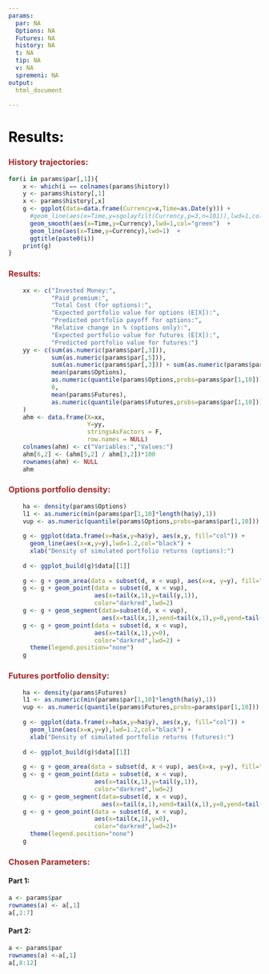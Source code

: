 ---
params:
  par: NA
  Options: NA
  Futures: NA
  history: NA
  t: NA
  tip: NA
  v: NA
  spremeni: NA
output:
  html_document
  
---

# <span style="color:black">Results:</span>


### <span style="color:brown">History trajectories:</span>

```{r,echo=F,comment="",message=F}
for(i in params$par[,1]){
    x <- which(i == colnames(params$history))
    y <- params$history[,1]
    x <- params$history[,x]
    g <- ggplot(data=data.frame(Currency=x,Time=as.Date(y))) +
      #geom_line(aes(x=Time,y=sgolayfilt(Currency,p=3,n=101)),lwd=1,col="red")+
      geom_smooth(aes(x=Time,y=Currency),lwd=1,col="green")  +
      geom_line(aes(x=Time,y=Currency),lwd=1)  +
      ggtitle(paste0(i))
    print(g)
}
```




### <span style="color:brown">Results:</span>

```{r,comment="",echo=F}
    xx <- c("Invested Money:",
            "Paid premium:",
            "Total Cost (for options):",
            "Expected portfolio value for options (E[X]):",
            "Predicted portfolio payoff for options:",
            "Relative change in % (options only):",
            "Expected portfolio value for futures (E[X]):",
            "Predicted portfolio value for futures:")
    yy <- c(sum(as.numeric(params$par[,3])),
            sum(as.numeric(params$par[,5])),
            sum(as.numeric(params$par[,3])) + sum(as.numeric(params$par[,5])),
            mean(params$Options),
            as.numeric(quantile(params$Options,probs=params$par[1,10])),
            0,
            mean(params$Futures),
            as.numeric(quantile(params$Futures,probs=params$par[1,10]))
    )
    ahm <- data.frame(X=xx,
                      Y=yy,
                      stringsAsFactors = F,
                      row.names = NULL)
    colnames(ahm) <- c("Variables:","Values:")
    ahm[6,2] <- (ahm[5,2] / ahm[3,2])*100
    rownames(ahm) <- NULL
    ahm
```


### <span style="color:brown">Options portfolio density:</span>


```{r,echo=F,comment=""}
    ha <- density(params$Options)
    l1 <- as.numeric(min(params$par[1,10]*length(ha$y),1))
    vup <- as.numeric(quantile(params$Options,probs=params$par[1,10]))
    
    g <- ggplot(data.frame(x=ha$x,y=ha$y), aes(x,y, fill="col")) +
      geom_line(aes(x=x,y=y),lwd=1.2,col="black") +
      xlab("Density of simulated portfolio returns (options):")
    
    d <- ggplot_build(g)$data[[1]]
    
    g <- g + geom_area(data = subset(d, x < vup), aes(x=x, y=y), fill="blue",alpha=0.35)
    g <- g + geom_point(data = subset(d, x < vup),
                        aes(x=tail(x,1),y=tail(y,1)),
                        color="darkred",lwd=2)
    g <- g + geom_segment(data=subset(d, x < vup),
                          aes(x=tail(x,1),xend=tail(x,1),y=0,yend=tail(y,1)),col="darkred",lwd=1)
    g <- g + geom_point(data = subset(d, x < vup),
                        aes(x=tail(x,1),y=0),
                        color="darkred",lwd=2) +
      theme(legend.position="none")
    g
```





### <span style="color:brown">Futures portfolio density:</span>


```{r,echo=F,comment=""}
    ha <- density(params$Futures)
    l1 <- as.numeric(min(params$par[1,10]*length(ha$y),1))
    vup <- as.numeric(quantile(params$Futures,probs=params$par[1,10]))
    
    g <- ggplot(data.frame(x=ha$x,y=ha$y), aes(x,y, fill="col")) +
      geom_line(aes(x=x,y=y),lwd=1.2,col="black") +
      xlab("Density of simulated portfolio returns (futures):")
    
    d <- ggplot_build(g)$data[[1]]
    
    g <- g + geom_area(data = subset(d, x < vup), aes(x=x, y=y), fill="blue",alpha=0.35)
    g <- g + geom_point(data = subset(d, x < vup),
                        aes(x=tail(x,1),y=tail(y,1)),
                        color="darkred",lwd=2)
    g <- g + geom_segment(data=subset(d, x < vup),
                          aes(x=tail(x,1),xend=tail(x,1),y=0,yend=tail(y,1)),col="darkred",lwd=1)
    g <- g + geom_point(data = subset(d, x < vup),
                        aes(x=tail(x,1),y=0),
                        color="darkred",lwd=2)+
      theme(legend.position="none")
    g
```


### <span style="color:brown">Chosen Parameters:</span>

#### Part 1:
```{r,comment="",echo=F}
a <- params$par
rownames(a) <- a[,1]
a[,2:7]
```
#### Part 2:
```{r,comment="",echo=F}
a <- params$par
rownames(a) <-a[,1]
a[,8:12]
```


